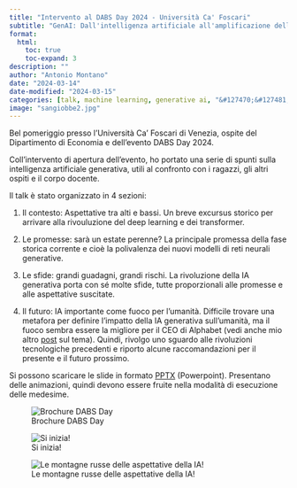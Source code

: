 ```yaml
---
title: "Intervento al DABS Day 2024 - Università Ca' Foscari"
subtitle: "GenAI: Dall'intelligenza artificiale all'amplificazione dell'intelligenza?"
format:
  html:
    toc: true
    toc-expand: 3
description: ""
author: "Antonio Montano"
date: "2024-03-14"
date-modified: "2024-03-15"
categories: [talk, machine learning, generative ai, "&#127470;&#127481;"]
image: "sangiobbe2.jpg"
---
```


Bel pomeriggio presso l'Università Ca' Foscari di Venezia, ospite del Dipartimento di Economia e dell'evento DABS Day 2024.

Coll'intervento di apertura dell'evento, ho portato una serie di spunti sulla intelligenza artificiale generativa, utili al confronto con i ragazzi, gli altri ospiti e il corpo docente.

Il talk è stato organizzato in 4 sezioni:

1.  Il contesto: Aspettative tra alti e bassi. Un breve excursus storico per arrivare alla rivouluzione del deep learning e dei transformer.

2.  Le promesse: sarà un estate perenne? La principale promessa della fase storica corrente e cioè la polivalenza dei nuovi modelli di reti neurali generative.

3.  Le sfide: grandi guadagni, grandi rischi. La rivoluzione della IA generativa porta con sé molte sfide, tutte proporzionali alle promesse e alle aspettative suscitate.

4.  Il futuro: IA importante come fuoco per l’umanità. Difficile trovare una metafora per definire l'impatto della IA generativa sull'umanità, ma il fuoco sembra essere la migliore per il CEO di Alphabet (vedi anche mio altro [post](https://antomon.github.io/posts/ai-important-as-fire/) sul tema). Quindi, rivolgo uno sguardo alle rivoluzioni tecnologiche precedenti e riporto alcune raccomandazioni per il presente e il futuro prossimo.

Si possono scaricare le slide in formato [PPTX](https://github.com/antomon/antomon.github.io/blob/ab2afdffdaa015f1dad52fc0a1de3dd7cc171b35/posts/intervento-dabs-day-2024-ca-foscari/GENAI-TALK-20240311-FULL.pptx "PPTX") (Powerpoint). Presentano delle animazioni, quindi devono essere fruite nella modalità di esecuzione delle medesime.

![Brochure DABS Day](brochure.png){fig-alt="Brochure DABS Day"}

![Si inizia!](start.png){fig-alt="Si inizia!"}

![Le montagne russe delle aspettative della IA!](aspettative.jpg){fig-alt="Le montagne russe delle aspettative della IA!"}